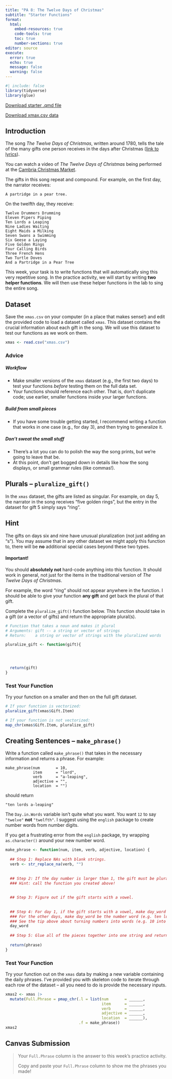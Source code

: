 ```yaml
---
title: "PA 8: The Twelve Days of Christmas"
subtitle: "Starter Functions"
format: 
  html:
    embed-resources: true
    code-tools: true
    toc: true
    number-sections: true
editor: source
execute: 
  error: true
  echo: true
  message: false
  warning: false
---
```


```r
#| include: false
library(tidyverse)
library(glue)
```

[Download starter .qmd file](PA8.qmd)

[Download xmax.csv data](_data/xmas.csv)

## Introduction {-}

The song *The Twelve Days of Christmas*, written around 1780, tells the tale of the many gifts one person receives in the days after Christmas ([link to lyrics](https://en.wikipedia.org/wiki/The_Twelve_Days_of_Christmas_(song))).

::: callout-note

You can watch a video of *The Twelve Days of Christmas* being performed at the [Cambria Christmas Market](https://www.youtube.com/watch?v=_N9UeQRf_aQ&ab_channel=SanLuisObispoCountyVisitorsGuide).

:::

The gifts in this song repeat and compound. For example, on the first day, the narrator receives:

    A partridge in a pear tree.

On the twelfth day, they receive:

    Twelve Drummers Drumming
    Eleven Pipers Piping
    Ten Lords a Leaping
    Nine Ladies Waiting
    Eight Maids a Milking
    Seven Swans a Swimming
    Six Geese a Laying
    Five Golden Rings
    Four Calling Birds
    Three French Hens
    Two Turtle Doves
    And a Partridge in a Pear Tree

This week, your task is to write functions that will automatically sing this very repetitive song. In the practice activity, we will start by writing **two helper functions**. We will then use these helper functions in the lab to sing the entire song.

## Dataset {-}

Save the `xmas.csv` on your computer (in a place that makes sense!) and edit the provided code to load a dataset called `xmas`. This dataset contains the crucial information about each gift in the song. We will use this dataset to test our functions as we work on them.

```r
xmas <- read.csv("xmas.csv")
```

::: callout-tip
### Advice

##### Workflow {-}

+ Make smaller versions of the `xmas` dataset (e.g., the first two days) to test your functions *before* testing them on the full data set.
+ Your functions should reference each other. That is, don't duplicate code; use earlier, smaller functions inside your larger functions.

##### Build from small pieces {-}

+ If you have some trouble getting started, I recommend writing a function that works in one case (e.g., for day 3), and then trying to generalize it.

##### Don't sweat the small stuff {-}

+ There's a lot you can do to polish the way the song prints, but we're going to leave that be.
+ At this point, don't get bogged down in details like how the song displays, or small grammar rules (like commas!). 
:::

## Plurals -- `pluralize_gift()`

In the `xmas` dataset, the gifts are listed as singular. For example, on day 5, the narrator in the song receives "five golden rings", but the entry in the dataset for gift 5 simply says "ring".

::: callout-tip

# Hint 
The gifts on days six and nine have unusual pluralization (not just adding an "s"). You may assume that in any other dataset we might apply this function to, there will be **no** additional special cases beyond these two types.

:::

::: callout-caution

#### Important!

You should **absolutely not** hard-code anything into this function. It should work in general, not just for the items in the traditional version of *The Twelve Days of Christmas*.

For example, the word "ring" should not appear anywhere in the function. I should be able to give your function **any gift** and get back the plural of that gift.

:::

Complete the `pluralize_gift()` function below. This function should take in a gift (or a vector of gifts) and return the appropriate plural(s).

```r
# Function that takes a noun and makes it plural
# Arguments: gift -- a string or vector of strings
# Return:    a string or vector of strings with the pluralized words

pluralize_gift <- function(gift){

  
  

  return(gift)
}
```

::: callout-note

### Test Your Function

Try your function on a smaller and then on the full gift dataset.

```r
# If your function is vectorized:
pluralize_gift(xmas$Gift.Item)

# If your function is not vectorized:
map_chr(xmas$Gift.Item, pluralize_gift)
```

:::

## Creating Sentences -- `make_phrase()`

Write a function called `make_phrase()` that takes in the necessary information and returns a phrase. For example:

    make_phrase(num       = 10,
                item      = "lord", 
                verb      = "a-leaping", 
                adjective = "", 
                location  = "")

should return

    "ten lords a-leaping"

::: callout-tip

The `Day.in.Words` variable isn't quite what you want. You want `12` to say `"twelve"` **not** `"twelfth"`. I suggest using the `english` package to create number words from number digits.

If you get a frustrating error from the `english` package, try wrapping `as.character()` around your new number word.

:::
    
```r
make_phrase <- function(num, item, verb, adjective, location) {
  
  ## Step 1: Replace NAs with blank strings.
  verb <- str_replace_na(verb, "")
  
  
  ## Step 2: If the day number is larger than 1, the gift must be plural.
  ### Hint: call the function you created above!
  
  
  ## Step 3: Figure out if the gift starts with a vowel.
  
  
  ## Step 4: For day 1, if the gift starts with a vowel, make day_word be "an" and if the gift does not start with a vowel, make the day_word be "a" (e.g. a partridge in a pear tree).
  ### For the other days, make day_word be the number word (e.g. ten lords a-leaping).
  ### See the tip above about turning numbers into words (e.g. 10 into ten).
  day_word
  
  ## Step 5: Glue all of the pieces together into one string and return!
  
  return(phrase)
}
```

::: callout-note
### Test Your Function

Try your function out on the `xmas` data by making a new variable containing the daily phrases. I've provided you with skeleton code to iterate through each row of the dataset -- all you need to do is provide the necessary inputs.

```r
xmas2 <- xmas |> 
  mutate(Full.Phrase = pmap_chr(.l = list(num       = ______,
                                          item      = ______, 
                                          verb      = ______, 
                                          adjective = ______, 
                                          location  = ______), 
                                .f = make_phrase))
xmas2
```
:::

## Canvas Submission {-}

> Your `Full.Phrase` column is the answer to this week's practice activity.
>
> Copy and paste your `Full.Phrase` column to show me the phrases you made!
